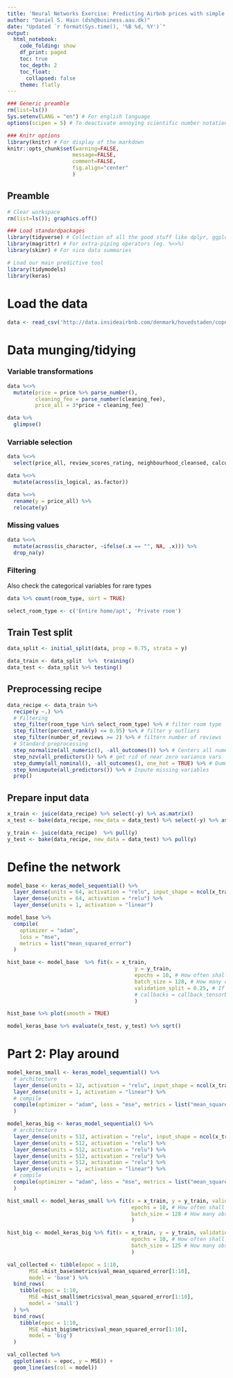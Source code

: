 ```yaml
---
title: 'Neural Networks Exercise: Predicting Airbnb prices with simple ANNs (R)'
author: "Daniel S. Hain (dsh@business.aau.dk)"
date: "Updated `r format(Sys.time(), '%B %d, %Y')`"
output:
  html_notebook:
    code_folding: show
    df_print: paged
    toc: true
    toc_depth: 2
    toc_float:
      collapsed: false
    theme: flatly
---
```


```r
### Generic preamble
rm(list=ls())
Sys.setenv(LANG = "en") # For english language
options(scipen = 5) # To deactivate annoying scientific number notation

### Knitr options
library(knitr) # For display of the markdown
knitr::opts_chunk$set(warning=FALSE,
                     message=FALSE,
                     comment=FALSE, 
                     fig.align="center"
                     )
```



## Preamble

```r
# Clear workspace
rm(list=ls()); graphics.off() 
```

```r
### Load standardpackages
library(tidyverse) # Collection of all the good stuff like dplyr, ggplot2 ect.
library(magrittr) # For extra-piping operators (eg. %<>%)
library(skimr) # For nice data summaries

# Load our main predictive tool
library(tidymodels)
library(keras)
```


# Load the data

```r
data <- read_csv('http://data.insideairbnb.com/denmark/hovedstaden/copenhagen/2020-06-26/data/listings.csv.gz')
```


# Data munging/tidying

### Variable transformations

```r
data %<>%
  mutate(price = price %>% parse_number(),
         cleaning_fee = parse_number(cleaning_fee),
         price_all = 3*price + cleaning_fee)
```

```r
data %>%
  glimpse()
```


### Varriable selection

```r
data %<>% 
  select(price_all, review_scores_rating, neighbourhood_cleansed, calculated_host_listings_count, availability_365, host_listings_count, accommodates, room_type, bathrooms, is_business_travel_ready, guests_included, instant_bookable, number_of_reviews, cancellation_policy, host_is_superhost, host_identity_verified, bedrooms, beds, cancellation_policy) 
```

```r
data %<>% 
  mutate(across(is_logical, as.factor))
```


```r
data %<>%
  rename(y = price_all) %>%
  relocate(y)
```

### Missing values

```r
data %<>% 
  mutate(across(is_character, ~ifelse(.x == "", NA, .x))) %>%
  drop_na(y) 
```

### Filtering

Also check the categorical variables for rare types

```r
data %>% count(room_type, sort = TRUE)
```

```r
select_room_type <- c('Entire home/apt', 'Private room')
```


## Train Test split


```r
data_split <- initial_split(data, prop = 0.75, strata = y)

data_train <- data_split  %>%  training()
data_test <- data_split %>% testing()
```

## Preprocessing recipe

```r
data_recipe <- data_train %>%
  recipe(y ~.) %>%
  # Filtering
  step_filter(room_type %in% select_room_type) %>% # filter room type
  step_filter(percent_rank(y) <= 0.95) %>% # filter y outliers
  step_filter(number_of_reviews >= 2) %>% # filtern number of reviews
  # Standard preprocessing
  step_normalize(all_numeric(), -all_outcomes()) %>% # Centers all numeric variables to mean = 0 & sd = 1
  step_nzv(all_predictors()) %>% # get rid of near zero variance vars
  step_dummy(all_nominal(), -all_outcomes(), one_hot = TRUE) %>% # Dummies of all categorical
  step_knnimpute(all_predictors()) %>% # Inpute missing variables
  prep()
```

## Prepare input data

```r
x_train <- juice(data_recipe) %>% select(-y) %>% as.matrix()
x_test <- bake(data_recipe, new_data = data_test) %>% select(-y) %>% as.matrix()
```

```r
y_train <- juice(data_recipe)  %>% pull(y)
y_test <- bake(data_recipe, new_data = data_test) %>% pull(y) 
```

# Define the network

```r
model_base <- keras_model_sequential() %>% 
  layer_dense(units = 64, activation = "relu", input_shape = ncol(x_train)) %>% 
  layer_dense(units = 64, activation = "relu") %>% 
  layer_dense(units = 1, activation = "linear") 
```

```r
model_base %>% 
  compile(
    optimizer = "adam",
    loss = "mse",
    metrics = list("mean_squared_error")
  )
```


```r
hist_base <- model_base  %>% fit(x = x_train, 
                                         y = y_train, 
                                         epochs = 10, # How often shall we re-run the model on the whole sample
                                         batch_size = 128, # How many observations should be included in every batch
                                         validation_split = 0.25, # If we want to do a  cross-validation in the training
                                         # callbacks = callback_tensorboard("logs/run_a")
                                         )
```

```r
hist_base %>% plot(smooth = TRUE)
```

```r
model_keras_base %>% evaluate(x_test, y_test) %>% sqrt()
```


# Part 2: Play around

```r
model_keras_small <- keras_model_sequential() %>% 
  # architecture
  layer_dense(units = 12, activation = "relu", input_shape = ncol(x_train)) %>% 
  layer_dense(units = 1, activation = "linear") %>% 
  # compile
  compile(optimizer = "adam", loss = "mse", metrics = list("mean_squared_error")
  )
```


```r
model_keras_big <- keras_model_sequential() %>% 
  # architecture
  layer_dense(units = 512, activation = "relu", input_shape = ncol(x_train)) %>% 
  layer_dense(units = 512, activation = "relu") %>% 
  layer_dense(units = 512, activation = "relu") %>% 
  layer_dense(units = 512, activation = "relu") %>% 
  layer_dense(units = 512, activation = "relu") %>% 
  layer_dense(units = 1, activation = "linear") %>% 
  # compile
  compile(optimizer = "adam", loss = "mse", metrics = list("mean_squared_error")
  )
```

```r
hist_small <- model_keras_small %>% fit(x = x_train, y = y_train, validation_split = 0.25, 
                                        epochs = 10, # How often shall we re-run the model on the whole sample
                                        batch_size = 128 # How many observations should be included in every batch
                                        )
```

```r
hist_big <- model_keras_big %>% fit(x = x_train, y = y_train, validation_split = 0.25, 
                                        epochs = 10, # How often shall we re-run the model on the whole sample
                                        batch_size = 125 # How many observations should be included in every batch
                                        )
```

```r
val_collected <- tibble(epoc = 1:10, 
       MSE =hist_base$metrics$val_mean_squared_error[1:10],
       model = 'base') %>%
  bind_rows(
    tibble(epoc = 1:10, 
       MSE =hist_small$metrics$val_mean_squared_error[1:10],
       model = 'small') 
  ) %>%
  bind_rows(
    tibble(epoc = 1:10, 
       MSE =hist_big$metrics$val_mean_squared_error[1:10],
       model = 'big') 
  )
```


```r
val_collected %>%
  ggplot(aes(x = epoc, y = MSE)) +
  geom_line(aes(col = model))
```



